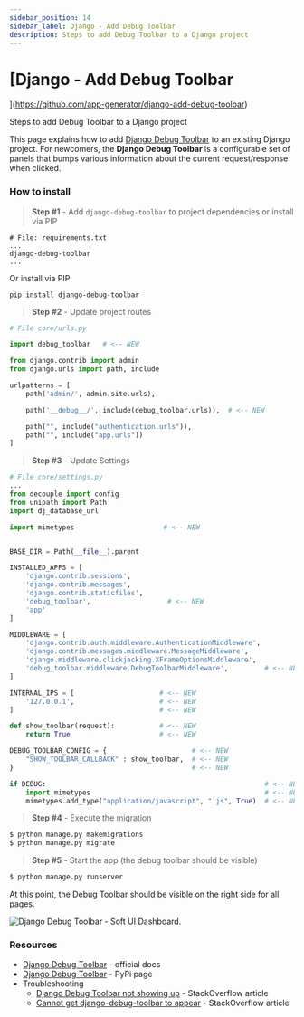 ```yaml
---
sidebar_position: 14
sidebar_label: Django - Add Debug Toolbar
description: Steps to add Debug Toolbar to a Django project
---
```


# [Django - Add Debug Toolbar

](https://github.com/app-generator/django-add-debug-toolbar)

<SubHeading>Steps to add Debug Toolbar to a Django project</SubHeading>

This page explains how to add [Django Debug Toolbar](https://django-debug-toolbar.readthedocs.io/en/latest/index.html) to an existing Django project. For newcomers, the **Django Debug Toolbar** is a configurable set of panels that bumps various information about the current request/response when clicked.

### How to install

> **Step #1** - Add `django-debug-toolbar` to project dependencies or install via PIP

```
# File: requirements.txt
...
django-debug-toolbar
...
```

Or install via PIP

```
pip install django-debug-toolbar
```

> **Step #2** - Update project routes

```python
# File core/urls.py

import debug_toolbar   # <-- NEW

from django.contrib import admin
from django.urls import path, include

urlpatterns = [
    path('admin/', admin.site.urls),

    path('__debug__/', include(debug_toolbar.urls)),  # <-- NEW

    path("", include("authentication.urls")),
    path("", include("app.urls"))
]

```

> **Step #3** - Update Settings

```python
# File core/settings.py
...
from decouple import config
from unipath import Path
import dj_database_url

import mimetypes                      # <-- NEW


BASE_DIR = Path(__file__).parent

INSTALLED_APPS = [
    'django.contrib.sessions',
    'django.contrib.messages',
    'django.contrib.staticfiles',
    'debug_toolbar',                   # <-- NEW
    'app'
]

MIDDLEWARE = [
    'django.contrib.auth.middleware.AuthenticationMiddleware',
    'django.contrib.messages.middleware.MessageMiddleware',
    'django.middleware.clickjacking.XFrameOptionsMiddleware',
    'debug_toolbar.middleware.DebugToolbarMiddleware',         # <-- NEW
]

INTERNAL_IPS = [                     # <-- NEW
    '127.0.0.1',                     # <-- NEW
]                                    # <-- NEW

def show_toolbar(request):           # <-- NEW
    return True                      # <-- NEW

DEBUG_TOOLBAR_CONFIG = {                     # <-- NEW
    "SHOW_TOOLBAR_CALLBACK" : show_toolbar,  # <-- NEW
}                                            # <-- NEW

if DEBUG:                                                      # <-- NEW
    import mimetypes                                           # <-- NEW
    mimetypes.add_type("application/javascript", ".js", True)  # <-- NEW
```

> **Step #4** - Execute the migration&#x20;

```bash
$ python manage.py makemigrations
$ python manage.py migrate
```

> **Step #5** - Start the app (the debug toolbar should be visible)

```bash
$ python manage.py runserver
```

At this point, the Debug Toolbar should be visible on the right side for all pages.&#x20;

![Django Debug Toolbar - Soft UI Dashboard.](../../../static/assets/soft-ui-dashboard-django-toolbar.jpg)

### Resources

- [Django Debug Toolbar](https://django-debug-toolbar.readthedocs.io/en/latest/installation.html) - official docs
- [Django Debug Toolbar](https://pypi.org/project/django-debug-toolbar/) - PyPi page
- Troubleshooting
  - [Django Debug Toolbar not showing up](https://stackoverflow.com/questions/10517765/django-debug-toolbar-not-showing-up) - StackOverflow article
  - [Cannot get django-debug-toolbar to appear](https://stackoverflow.com/questions/28984239/cannot-get-django-debug-toolbar-to-appear/48873389) - StackOverflow article&#x20;
